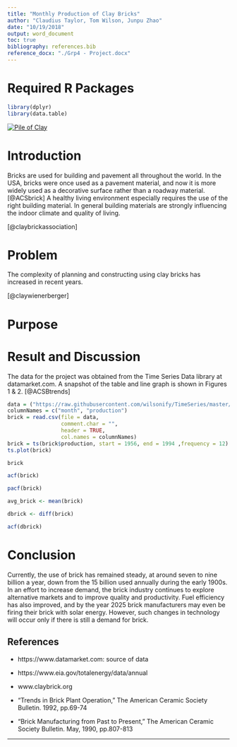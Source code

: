 ```yaml
---
title: "Monthly Production of Clay Bricks"
author: "Claudius Taylor, Tom Wilson, Junpu Zhao"
date: "10/19/2018"
output: word_document
toc: true
bibliography: references.bib
reference_docx: "./Grp4 - Project.docx"
---
```


# Required R Packages
```r
library(dplyr)
library(data.table)
```

 [![Pile of Clay](./images/clay.jpg)](https://raw.githubusercontent.com/wilsonify/TimeSeries/master/images/clay.jpg)

# Introduction

Bricks are used for building and pavement all throughout the world. In the USA, bricks were once used as a pavement material, and now it is more widely used as a decorative surface rather than a roadway material.[@ACSbrick] A healthy living environment especially requires the use of the right building material. In general building materials are strongly influencing the indoor climate and quality of living.

[@claybrickassociation]

# Problem

The complexity of planning and constructing using clay bricks has increased in recent years. 

[@claywienerberger]

# Purpose



# Result and Discussion
The data for the project was obtained from the Time Series Data library at datamarket.com. A snapshot of the table and line graph is shown in Figures 1 & 2.
[@ACSBtrends]

```r
data = ("https://raw.githubusercontent.com/wilsonify/TimeSeries/master/data/claybrick.csv")
columnNames = c("month", "production") 
brick = read.csv(file = data,
                 comment.char = "",
                 header = TRUE,
                 col.names = columnNames)
brick = ts(brick$production, start = 1956, end = 1994 ,frequency = 12)
ts.plot(brick)
```

```r
brick
```

```r
acf(brick)
```

```r
pacf(brick)
```

```r
avg_brick <- mean(brick)
```

```r
dbrick <- diff(brick)
```

```r
acf(dbrick)
```
# Conclusion

Currently, the use of brick has remained steady, at around seven to nine billion a year, down from the 15 billion used annually during the early 1900s. In an effort to increase demand, the brick industry continues to explore alternative markets and to improve quality and productivity. Fuel efficiency has also improved, and by the year 2025 brick manufacturers may even be firing their brick with solar energy. However, such changes in technology will occur only if there is still a demand for brick.

References {-}
---
- https://www.datamarket.com: source of data

- https://www.eia.gov/totalenergy/data/annual

- www.claybrick.org

- "Trends in Brick Plant Operation," 
  The American Ceramic Society Bulletin. 1992, pp.69-74
  
- "Brick Manufacturing from Past to Present," 
  The American Ceramic Society Bulletin. May, 1990, pp.807-813
 
---
  
